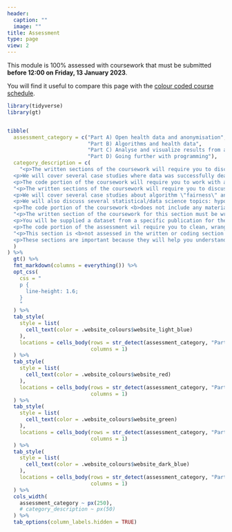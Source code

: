 ```yaml
---
header:
  caption: ""
  image: ""
title: Assessment
type: page
view: 2
---
```


This module is 100% assessed with coursework that must be submitted <b>before 12:00 on Friday, 13 January 2023</b>. 

You will find it useful to compare this page with the [colour coded course schedule](../schedule).

```r
library(tidyverse)
library(gt)


tibble(
  assessment_category = c("Part A) Open health data and anonymisation",
                          "Part B) Algorithms and health data",
                          "Part C) Analyse and visualize results from a health data survey",
                          "Part D) Going further with programming"),
  category_description = c(
    "<p>The written sections of the coursework will require you to discuss the importance of open health datasets in healthcare applications, and the importance of data anonymisation.</p>
  <p>We will cover several case studies where data was successfully deanonymised. You must explain some of these case studies in the assessment.</p>
  <p>The code portion of the coursework will require you to work with a survey dataset. You will need to clean, wrangle and visualise the survey data.</p>",
  "<p>The written sections of the coursework will require you to discuss the roles of <em>fairness, accountability, and transparency</em> in algorithm development and application.</p>
  <p>We will cover several case studies about algorithm \"fairness\" and applications. You must explain some of these case studies in the assessment.</p>
  <p>We will also discuss several statistical/data science topics: hypothesis testing, supervised vs unsupervised learning and regression. This content is <b>not included in the coursework</b>.</p>
  <p>The code portion of the coursework <b>does not include any material from this section</b>.</p>",
  "<p>The written section of the coursework for this section must be written in RMarkdown. All other written sections are to be answered in Word documents</p>
  <p>You will be supplied a dataset from a specific publication for the asssessment.</p>
  <p>The code portion of the assessment wil require you to clean, wrangle and visualise data from a healthcare survey.</p>",
  "<p>This section is <b>not assessed in the written or coding section of the coursework</b></p>
  <p>These sections are important because they will help you understand how to apply your knowledge in the next phase of your career - or how to solve problems outside of carefully designed assessment criteria.</p>"
  )
) %>% 
  gt() %>% 
  fmt_markdown(columns = everything()) %>% 
  opt_css(
    css = "
    p {
      line-height: 1.6;
    }
    "
  ) %>% 
  tab_style(
    style = list(
      cell_text(color = .website_colours$website_light_blue)
    ),
    locations = cells_body(rows = str_detect(assessment_category, "Part A"),
                           columns = 1)
  ) %>% 
  tab_style(
    style = list(
      cell_text(color = .website_colours$website_red)
    ),
    locations = cells_body(rows = str_detect(assessment_category, "Part B"),
                           columns = 1)
  ) %>% 
  tab_style(
    style = list(
      cell_text(color = .website_colours$website_green)
    ),
    locations = cells_body(rows = str_detect(assessment_category, "Part C"),
                           columns = 1)
  ) %>% 
  tab_style(
    style = list(
      cell_text(color = .website_colours$website_dark_blue)
    ),
    locations = cells_body(rows = str_detect(assessment_category, "Part D"),
                           columns = 1)
  ) %>% 
  cols_width(
    assessment_category ~ px(250),
    # category_description ~ px(50)
  ) %>% 
  tab_options(column_labels.hidden = TRUE)

```
